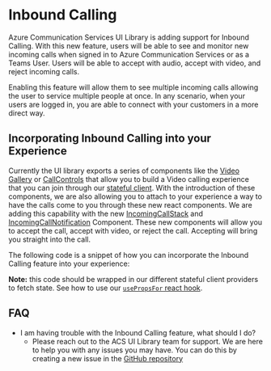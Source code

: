 
<Meta title="Concepts/Inbound Calling" />


# Inbound Calling

Azure Communication Services UI Library is adding support for Inbound Calling. With this new feature, users will
be able to see and monitor new incoming calls when signed in to Azure Communication Services or as a Teams User.
Users will be able to accept with audio, accept with video, and reject incoming calls.

Enabling this feature will allow them to see multiple incoming calls allowing the user to service multiple people
at once. In any scenario, when your users are logged in, you are able to connect with your customers in a more direct way.

## Incorporating Inbound Calling into your Experience

Currently the UI library exports a series of components like the [Video
Gallery](./?path=/docs/ui-components-videogallery--video-gallery) or
[CallControls](./?path=/docs/ui-components-controlbar--control-bar) that allow you to build a Video calling
experience that you can join through our [stateful client](./?path=/docs/quickstarts-statefulcallclient--page).
With the introduction of these components, we are also allowing you to attach to your experience a way to have
the calls come to you through these new react components. We are adding this capability with the new
[IncomingCallStack](./?path=/docs/ui-components-internal-inboundcalling-incomingcallstack--incoming-call-stack) and
[IncomingCallNotification](./?path=/docs/ui-components-internal-inboundcalling-incomingcallnotification--incoming-call-notification) Component.
These new components will allow you to accept the call, accept with video, or reject the call. Accepting will bring you straight into the call.

The following code is a snippet of how you can incorporate the Inbound Calling feature into your experience:

<Source code={InboundCallingSource} />

**Note:** this code should be wrapped in our different stateful client providers to fetch state. See how to use our [`usePropsFor` react hook](./?path=/docs/statefulclient-reacthooks-usepropsfor--page).

## FAQ

- I am having trouble with the Inbound Calling feature, what should I do?
  - Please reach out to the ACS UI Library team for support. We are here to help you with any issues you may have. You can do this
    by creating a new issue in the [GitHub repository](https://github.com/Azure/communication-ui-library/issues)
